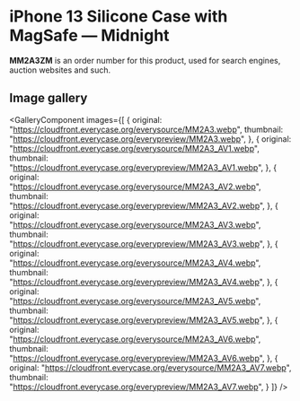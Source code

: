 
# iPhone 13 Silicone Case with MagSafe — Midnight

<Callout type='info' emoji='👉🏻'>**MM2A3ZM** is an order number for this product, used for search engines, auction websites and such.</Callout>

## Image gallery

<GalleryComponent
    images={[
      {
        original: "https://cloudfront.everycase.org/everysource/MM2A3.webp",
        thumbnail: "https://cloudfront.everycase.org/everypreview/MM2A3.webp",
      },
      {
        original: "https://cloudfront.everycase.org/everysource/MM2A3_AV1.webp",
        thumbnail: "https://cloudfront.everycase.org/everypreview/MM2A3_AV1.webp",
      },
      {
        original: "https://cloudfront.everycase.org/everysource/MM2A3_AV2.webp",
        thumbnail: "https://cloudfront.everycase.org/everypreview/MM2A3_AV2.webp",
      },
      {
        original: "https://cloudfront.everycase.org/everysource/MM2A3_AV3.webp",
        thumbnail: "https://cloudfront.everycase.org/everypreview/MM2A3_AV3.webp",
      },
      {
        original: "https://cloudfront.everycase.org/everysource/MM2A3_AV4.webp",
        thumbnail: "https://cloudfront.everycase.org/everypreview/MM2A3_AV4.webp",
      },
      {
        original: "https://cloudfront.everycase.org/everysource/MM2A3_AV5.webp",
        thumbnail: "https://cloudfront.everycase.org/everypreview/MM2A3_AV5.webp",
      },
      {
        original: "https://cloudfront.everycase.org/everysource/MM2A3_AV6.webp",
        thumbnail: "https://cloudfront.everycase.org/everypreview/MM2A3_AV6.webp",
      },
      {
        original: "https://cloudfront.everycase.org/everysource/MM2A3_AV7.webp",
        thumbnail: "https://cloudfront.everycase.org/everypreview/MM2A3_AV7.webp",
      }
    ]}
  />
